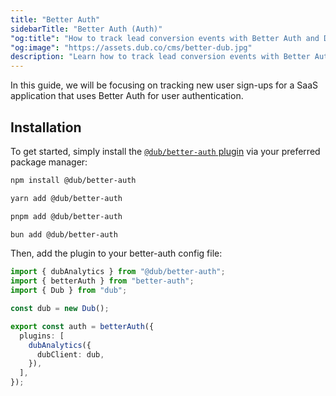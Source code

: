 ```yaml
---
title: "Better Auth"
sidebarTitle: "Better Auth (Auth)"
"og:title": "How to track lead conversion events with Better Auth and Dub"
"og:image": "https://assets.dub.co/cms/better-dub.jpg"
description: "Learn how to track lead conversion events with Better Auth and Dub"
---
```



<LeadsIntro />

In this guide, we will be focusing on tracking new user sign-ups for a SaaS application that uses Better Auth for user authentication.

<ConversionTrackingPrerequisites />

## Installation

<Steps>

<Step title="Install the @dub/better-auth plugin">

To get started, simply install the [`@dub/better-auth` plugin](https://www.npmjs.com/package/@dub/better-auth) via your preferred package manager:

<CodeGroup>

```bash npm
npm install @dub/better-auth
```

```bash yarn
yarn add @dub/better-auth
```

```bash pnpm
pnpm add @dub/better-auth
```

```bash bun
bun add @dub/better-auth
```

</CodeGroup>

</Step>

<Step title="Configure the plugin">

Then, add the plugin to your better-auth config file:

```ts auth.ts
import { dubAnalytics } from "@dub/better-auth";
import { betterAuth } from "better-auth";
import { Dub } from "dub";

const dub = new Dub();

export const auth = betterAuth({
  plugins: [
    dubAnalytics({
      dubClient: dub,
    }),
  ],
});
```

</Step>

</Steps>

<LeadsOutro />
